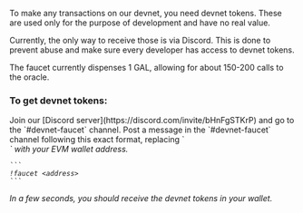 To make any transactions on our devnet, you need devnet tokens. These are used only for the purpose of development and have no real value.

Currently, the only way to receive those is via Discord. This is done to prevent abuse and make sure every developer has access to devnet tokens.

The faucet currently dispenses 1 GAL, allowing for about 150-200 calls to the oracle.

### To get devnet tokens:

<Steps>
  <Step title="Join Discord">
    Join our [Discord server](https://discord.com/invite/bHnFgSTKrP) and go to the `#devnet-faucet` channel.
  </Step>
  <Step title="Post request">
    Post a message in the `#devnet-faucet` channel following this exact format, replacing `<address>` with your EVM wallet address.

    ```
    !faucet <address>
    ```
  </Step>
</Steps>

In a few seconds, you should receive the devnet tokens in your wallet.

